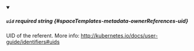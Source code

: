 
<details className="config-field" data-expandable="false" open>
<summary>

##### `uid` <span className="config-field-required" data-required="true">required</span> <span className="config-field-type">string</span> <span className="config-field-default"></span> <span className="config-field-enum"></span> {#spaceTemplates-metadata-ownerReferences-uid}

UID of the referent.
More info: http://kubernetes.io/docs/user-guide/identifiers#uids

</summary>



</details>
